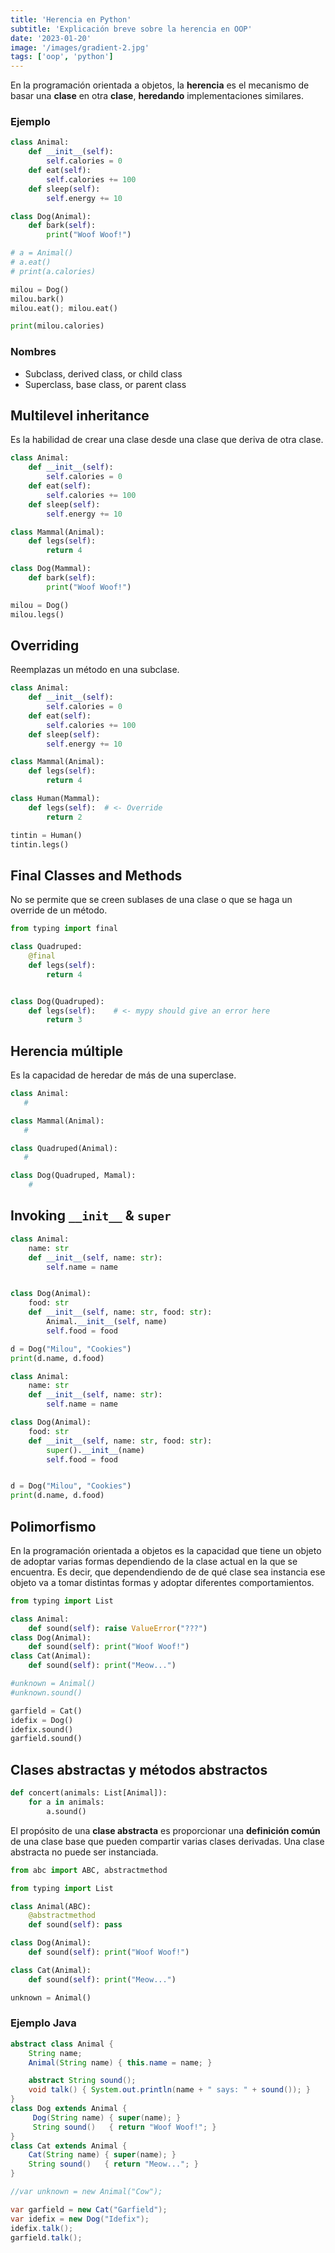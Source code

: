 ```yaml
---
title: 'Herencia en Python'
subtitle: 'Explicación breve sobre la herencia en OOP'
date: '2023-01-20'
image: '/images/gradient-2.jpg'
tags: ['oop', 'python']
---
```


En la programación orientada a objetos, la **herencia** es el mecanismo de basar una **clase** en otra **clase**, **heredando** implementaciones similares.

### Ejemplo

```python
class Animal:
    def __init__(self):
        self.calories = 0
    def eat(self):
        self.calories += 100
    def sleep(self):
        self.energy += 10

class Dog(Animal):
    def bark(self):
        print("Woof Woof!")

# a = Animal()
# a.eat()
# print(a.calories)

milou = Dog()
milou.bark()
milou.eat(); milou.eat()

print(milou.calories)
```

### Nombres

- Subclass, derived class, or child class
- Superclass, base class, or parent class

## Multilevel inheritance

Es la habilidad de crear una clase desde una clase que deriva de otra clase.

```python
class Animal:
    def __init__(self):
        self.calories = 0
    def eat(self):
        self.calories += 100
    def sleep(self):
        self.energy += 10

class Mammal(Animal):
    def legs(self):
        return 4

class Dog(Mammal):
    def bark(self):
        print("Woof Woof!")

milou = Dog()
milou.legs()
```

## Overriding

Reemplazas un método en una subclase.

```python
class Animal:
    def __init__(self):
        self.calories = 0
    def eat(self):
        self.calories += 100
    def sleep(self):
        self.energy += 10

class Mammal(Animal):
    def legs(self):
        return 4

class Human(Mammal):
    def legs(self):  # <- Override
        return 2

tintin = Human()
tintin.legs()
```

## Final Classes and Methods

No se permite que se creen sublases de una clase o que se haga un override de un método.

```python
from typing import final

class Quadruped:
    @final
    def legs(self):
        return 4


class Dog(Quadruped):
    def legs(self):    # <- mypy should give an error here
        return 3
```

## Herencia múltiple

Es la capacidad de heredar de más de una superclase.

```python
class Animal:
   #

class Mammal(Animal):
   #

class Quadruped(Animal):
   #

class Dog(Quadruped, Mamal):
	#
```

## Invoking `__init__` & `super`

```python
class Animal:
    name: str
    def __init__(self, name: str):
        self.name = name


class Dog(Animal):
    food: str
    def __init__(self, name: str, food: str):
        Animal.__init__(self, name)
        self.food = food

d = Dog("Milou", "Cookies")
print(d.name, d.food)
```

```python
class Animal:
    name: str
    def __init__(self, name: str):
        self.name = name

class Dog(Animal):
    food: str
    def __init__(self, name: str, food: str):
        super().__init__(name)
        self.food = food


d = Dog("Milou", "Cookies")
print(d.name, d.food)
```

## Polimorfismo

En la programación orientada a objetos es la capacidad que tiene un objeto de adoptar varias formas dependiendo de la clase actual en la que se encuentra. Es decir, que dependendiendo de de qué clase sea instancia ese objeto va a tomar distintas formas y adoptar diferentes comportamientos.

```python
from typing import List

class Animal:
    def sound(self): raise ValueError("???")
class Dog(Animal):
    def sound(self): print("Woof Woof!")
class Cat(Animal):
    def sound(self): print("Meow...")

#unknown = Animal()
#unknown.sound()

garfield = Cat()
idefix = Dog()
idefix.sound()
garfield.sound()
```

## Clases abstractas y métodos abstractos

```python
def concert(animals: List[Animal]):
    for a in animals:
        a.sound()
```

El propósito de una **clase abstracta** es proporcionar una **definición común** de una clase base que pueden compartir varias clases derivadas. Una clase abstracta no puede ser instanciada.

```python
from abc import ABC, abstractmethod

from typing import List

class Animal(ABC):
    @abstractmethod
    def sound(self): pass

class Dog(Animal):
    def sound(self): print("Woof Woof!")

class Cat(Animal):
    def sound(self): print("Meow...")

unknown = Animal()
```

### Ejemplo Java

```java
abstract class Animal {
    String name;
    Animal(String name) { this.name = name; }

    abstract String sound();
    void talk() { System.out.println(name + " says: " + sound()); }
}
class Dog extends Animal {
     Dog(String name) { super(name); }
     String sound()   { return "Woof Woof!"; }
}
class Cat extends Animal {
    Cat(String name) { super(name); }
    String sound()   { return "Meow..."; }
}

//var unknown = new Animal("Cow");

var garfield = new Cat("Garfield");
var idefix = new Dog("Idefix");
idefix.talk();
garfield.talk();
```
